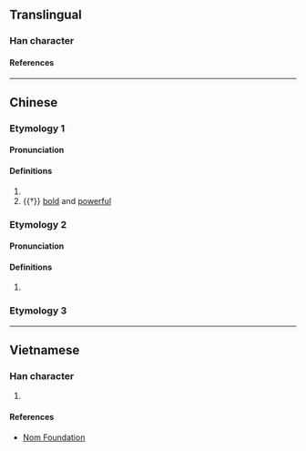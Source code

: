{{character info/new}}
==Translingual==

===Han character===
{{Han char|rn=61|rad=心|as=12|sn=15|four=94011|canj=PGGU|ids=⿰忄堯}}

====References====
{{Han ref|kx=0403.160|dkj=11236|dj=0743.170|hdz=42352.080|uh=61A2}}

----

==Chinese==

===Etymology 1===
{{zh-forms|s=𢙒}}

====Pronunciation====
{{zh-pron
|m=xiāo
|c=hiu1
|mc=y
|oc=y
|cat=v,a
}}

====Definitions====
{{zh-hanzi}}

# {{zh-alt-form|嘵|to [[fear]]}}
# {{†}} [[bold]] and [[powerful]]

===Etymology 2===
{{zh-forms|s=𢙒}}

====Pronunciation====
{{zh-pron
|mn=giâu
|cat=
}}

====Definitions====
{{zh-hanzi}}

# {{zh-only|憢疑}}

===Etymology 3===
{{zh-see|僥|v|[[fake]]}}

----

==Vietnamese==

===Han character===
{{vi-readings|rs=心12|hanviet=nhau}}

# {{defn|lang=vi|sort=心12}}

====References====
* [http://nomfoundation.org/common/nom_details.php?codepoint=61a2 Nom Foundation]